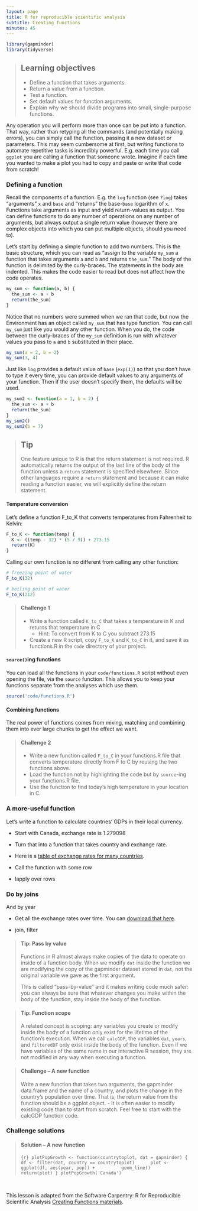 ```yaml
---
layout: page
title: R for reproducible scientific analysis
subtitle: Creating functions
minutes: 45
---
```


```r
library(gapminder)
library(tidyverse)
```

> ## Learning objectives {.objectives}
>
> * Define a function that takes arguments.
> * Return a value from a function.
> * Test a function.
> * Set default values for function arguments.
> * Explain why we should divide programs into small, single-purpose functions.
>

Any operation you will perform more than once can be put into a function. That way, rather than retyping all the commands (and potentially making errors), you can simply call the function, passing it a new dataset or parameters. This may seem cumbersome at first, but writing functions to automate repetitive tasks is incredibly powerful. E.g. each time you call `ggplot` you are calling a function that someone wrote. Imagine if each time you wanted to make a plot you had to copy and paste or write that code from scratch!

### Defining a function

Recall the components of a function. E.g. the `log` function (see `?log`) takes "arguments" `x` and `base` and "returns" the base-`base` logarithm of `x`. Functions take arguments as input and yield return-values as output. You can define functions to do any number of operations on any number of arguments, but always output a single return value (however there are complex objects into which you can put multiple objects, should you need to).

Let's start by defining a simple function to add two numbers. This is the basic structure, which you can read as "assign to the variable `my_sum` a function that takes arguments `a` and `b` and returns `the_sum`." The body of the function is delimited by the curly-braces. The statements in the body are indented. This makes the code easier to read but does not affect how the code operates. 

```r
my_sum <- function(a, b) {
  the_sum <- a + b
  return(the_sum)
}
```

Notice that no numbers were summed when we ran that code, but now the Environment has an object called `my_sum` that has type function. You can call `my_sum` just like you would any other function. When you do, the code between the curly-braces of the `my_sum` definition is run with whatever values you pass to `a` and `b` substituted in their place.

```r
my_sum(a = 2, b = 2)
my_sum(3, 4)
```

Just like `log` provides a default value of `base` (`exp(1)`) so that you don't have to type it every time, you can provide default values to any arguments of your function. Then if the user doesn't specify them, the defaults will be used.

```r
my_sum2 <- function(a = 1, b = 2) {
  the_sum <- a + b
  return(the_sum)
}
my_sum2()
my_sum2(b = 7)
```

> ## Tip {.callout}
>
> One feature unique to R is that the return statement is not required.
> R automatically returns the output of the last line of the body
> of the function unless a `return` statement is specified elsewhere.
> Since other languages require a `return` statement and because it can make
> reading a function easier, we will explicitly define the return statement.


#### Temperature conversion

Let’s define a function F_to_K that converts temperatures from Fahrenheit to Kelvin:

```r
F_to_K <- function(temp) {
  K <- ((temp - 32) * (5 / 9)) + 273.15
  return(K)
}
```

Calling our own function is no different from calling any other function:

```r
# freezing point of water
F_to_K(32)
```

```r
# boiling point of water
F_to_K(212)
```

> #### Challenge 1 {.challenge}
>
> - Write a function called `K_to_C` that takes a temperature in K
> and returns that temperature in C
>    - Hint: To convert from K to C you subtract 273.15
> - Create a new R script, copy `F_to_K` and `K_to_C` in it, and save it as 
> functions.R in the `code` directory of your project.

#### `source()`ing functions

You can load all the functions in your `code/functions.R` script without even opening the file, via the `source` function. This allows you to keep your functions separate from the analyses which use them. 

```r
source('code/functions.R')
```


#### Combining functions

The real power of functions comes from mixing, matching and combining them
into ever large chunks to get the effect we want.

> #### Challenge 2 {.challenge}
>
> - Write a new function called `F_to_C` in your functions.R file that converts 
> temperature directly from F to C by reusing the two functions above.
> - Load the function not by highlighting the code but by `source`-ing your functions.R file.
> - Use the function to find today's high temperature in your location in C.
>

### A more-useful function

Let's write a function to calculate countries' GDPs in their local currency. 

- Start with Canada, exchange rate is 1.279098

- Turn that into a function that takes country and exchange rate.

- Here is a [table of exchange rates for many countries](https://raw.githubusercontent.com/michaellevy/gapminder-R/gh-pages/data/simple_exchange_rate.csv).

- Call the function with some row

- lapply over rows


### Do by joins

And by year

- Get all the exchange rates over time. You can [download that here](https://raw.githubusercontent.com/michaellevy/gapminder-R/gh-pages/data/exchange_rate.csv).

- join, filter


> #### Tip: Pass by value {.callout}
>
> Functions in R almost always make copies of the data to operate on
> inside of a function body. When we modify `dat` inside the function
> we are modifying the copy of the gapminder dataset stored in `dat`,
> not the original variable we gave as the first argument.
>
> This is called "pass-by-value" and it makes writing code much safer:
> you can always be sure that whatever changes you make within the
> body of the function, stay inside the body of the function.
>

> #### Tip: Function scope {.callout}
>
> A related concept is scoping: any variables you
> create or modify inside the body of a function only exist for the lifetime
> of the function's execution. When we call `calcGDP`, the variables `dat`,
>  `years`, and `filteredDF` only exist inside the body of the function. Even if we
> have variables of the same name in our interactive R session, they are
> not modified in any way when executing a function.
>



> #### Challenge -- A new function {.challenge}
> 
>
> Write a new function that takes two arguments, the gapminder data.frame and the name of a country, and plots the change in the country's population over time. That is, the return value from the function should be a ggplot object.
>   - It is often easier to modify existing code than to start from scratch. Feel free to start with the calcGDP function code.

### Challenge solutions

> #### Solution -- A new function {.challenge}
>
> ```{r}
> plotPopGrowth <- function(countrytoplot, dat = gapminder) {
>     df <- filter(dat, country == countrytoplot) 
>     plot <- ggplot(df, aes(year, pop)) + 
>         geom_line()
>     return(plot)
> }
> plotPopGrowth('Canada')
> ```
> 

<br>

This lesson is adapted from the Software Carpentry: R for Reproducible Scientific Analysis [Creating Functions materials](http://data-lessons.github.io/gapminder-R/07-functions.html).
